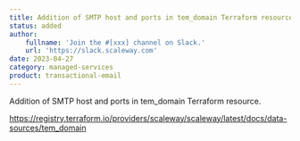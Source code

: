 ```yaml
---
title: Addition of SMTP host and ports in tem_domain Terraform resource
status: added
author:
    fullname: 'Join the #[xxx] channel on Slack.'
    url: 'https://slack.scaleway.com'
date: 2023-04-27
category: managed-services
product: transactional-email
---
```


Addition of SMTP host and ports in tem_domain Terraform resource.

https://registry.terraform.io/providers/scaleway/scaleway/latest/docs/data-sources/tem_domain

